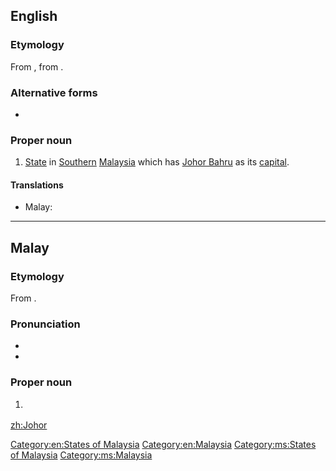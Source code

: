 ==English==
{{wikipedia}}

===Etymology===
From {{etyl|ms|en}} {{m|ms|Johor}}, from {{etyl|ar|en}} {{m|ar|جَوْهَر}}.

===Alternative forms===
* {{l|en|Johore}}

===Proper noun===
{{en-proper noun}}

# [[State]] in [[South]]ern [[Malaysia]] which has [[Johor Bahru]] as its [[capital]].

====Translations====
{{trans-top|state in Malaysia}}
* Malay: {{t|ms|Johor}}
{{trans-mid}}
{{trans-bottom}}

[[Category:en:States of Malaysia]]
[[Category:en:Malaysia]]

----

==Malay==
{{wikipedia|lang=ms}}

===Etymology===
From {{etyl|ar|ms}} {{m|ar|جَوْهَر}}.

===Pronunciation===
* {{IPA|/d͡ʒoho(r)/|lang=ms}}
* {{rhymes|oho(r)|ho(r)|o(r)|lang=ms}}

===Proper noun===
{{head|ms|proper noun}}

# {{l|en|Johor}} {{qualifier|state in Malaysia}}

[[Category:ms:States of Malaysia]]
[[Category:ms:Malaysia]]

[[zh:Johor]]